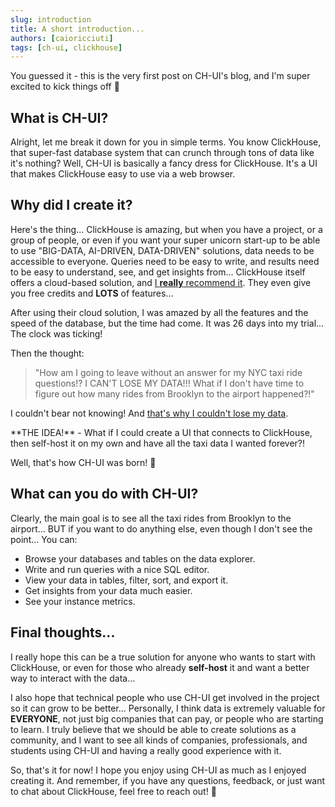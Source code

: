 ```yaml
---
slug: introduction
title: A short introduction...
authors: [caioricciuti]
tags: [ch-ui, clickhouse]
---
```



You guessed it - this is the very first post on CH-UI's blog, and I'm super excited to kick things off 🎉

## What is CH-UI?

Alright, let me break it down for you in simple terms. You know ClickHouse, that super-fast database system that can crunch through tons of data like it's nothing? Well, CH-UI is basically a fancy dress for ClickHouse. It's a UI that makes ClickHouse easy to use via a web browser.

## Why did I create it?

Here's the thing... ClickHouse is amazing, but when you have a project, or a group of people, or even if you want your super unicorn start-up to be able to use "BIG-DATA, AI-DRIVEN, DATA-DRIVEN" solutions, data needs to be accessible to everyone. Queries need to be easy to write, and results need to be easy to understand, see, and get insights from... ClickHouse itself offers a cloud-based solution, and [I **really** recommend it](https://clickhouse.com/cloud?utm_source=ch-ui&utm_medium=blog). They even give you free credits and **LOTS** of features...

After using their cloud solution, I was amazed by all the features and the speed of the database, but the time had come. It was 26 days into my trial... The clock was ticking!

Then the thought:

> "How am I going to leave without an answer for my NYC taxi ride questions!? I CAN'T LOSE MY DATA!!! What if I don't have time to figure out how many rides from Brooklyn to the airport happened?!"

I couldn't bear not knowing! And [that's why I couldn't lose my data](/blog/posts/why-i-couldnt-lose-my-data).

<Callout emoji="💡">
  **THE IDEA!** - What if I could create a UI that connects to ClickHouse, then
  self-host it on my own and have all the taxi data I wanted forever?!
</Callout>

Well, that's how CH-UI was born! 🚀

## What can you do with CH-UI?

Clearly, the main goal is to see all the taxi rides from Brooklyn to the airport... BUT if you want to do anything else, even though I don't see the point... You can:

- Browse your databases and tables on the data explorer.
- Write and run queries with a nice SQL editor.
- View your data in tables, filter, sort, and export it.
- Get insights from your data much easier.
- See your instance metrics.

## Final thoughts...

I really hope this can be a true solution for anyone who wants to start with ClickHouse, or even for those who already **self-host** it and want a better way to interact with the data...

I also hope that technical people who use CH-UI get involved in the project so it can grow to be better... Personally, I think data is extremely valuable for **EVERYONE**, not just big companies that can pay, or people who are starting to learn. I truly believe that we should be able to create solutions as a community, and I want to see all kinds of companies, professionals, and students using CH-UI and having a really good experience with it.

So, that's it for now! I hope you enjoy using CH-UI as much as I enjoyed creating it. And remember, if you have any questions, feedback, or just want to chat about ClickHouse, feel free to reach out! 🚀
